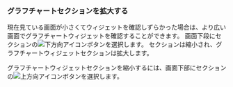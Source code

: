 ### グラフチャートセクションを拡大する

現在見ている画面が小さくてウィジェットを確認しずらかった場合は、より広い画面でグラフチャートウィジェットを確認することができます。 画面下段に<Cmdname sid="active_sessions" className="uitext" />セクションの![下方向アイコン](/img/ic-caret-down.svg)ボタンを選択します。 <Cmdname sid="active_sessions" className="uitext" />セクションは縮小され、グラフチャートウィジェットセクションは拡大します。

グラフチャートウィジェットセクションを縮小するには、画面下部に<Cmdname sid="active_sessions" className="uitext" />セクションの![上方向アイコン](/img/ic-caret-up.svg)ボタンを選択します。
